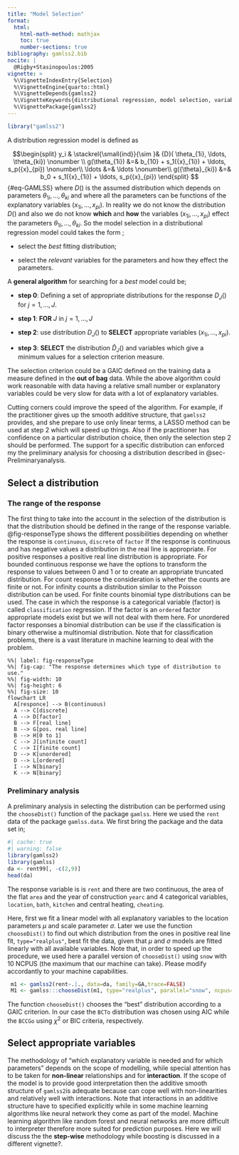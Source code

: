 ```yaml
---
title: "Model Selection"
format: 
  html:
    html-math-method: mathjax
    toc: true
    number-sections: true
bibliography: gamlss2.bib
nocite: |
  @Rigby+Stasinopoulos:2005
vignette: >
  %\VignetteIndexEntry{Selection}
  %\VignetteEngine{quarto::html}
  %\VignetteDepends{gamlss2}
  %\VignetteKeywords{distributional regression, model selection, variable selection}
  %\VignettePackage{gamlss2}
---
```


```r
library("gamlss2")
```



A distribution regression model is defined as 

$$\begin{split}
y_i     &  \stackrel{\small{ind}}{\sim }&  {D}( \theta_{1i}, \ldots, \theta_{ki}) \nonumber \\
g(\theta_{1i})  &=& b_{10} + s_1({x}_{1i})  +  \ldots,  s_p({x}_{pi}) \nonumber\\
 \ldots &=& \ldots \nonumber\\
g({\theta}_{ki})  &=& b_0 + s_1({x}_{1i})  +   \ldots,  s_p({x}_{pi})
\end{split} 
$$ {#eq-GAMLSS}
where ${D}( )$ is the assumed distribution which depends on parameters $\theta_{1i}, \ldots, \theta_{ki}$ and where all the parameters can be functions of the explanatory variables $({x}_{1i}, \ldots, {x}_{pi})$.
In reality we do not know the distribution ${D}( )$  and also we do not know **which**  and **how** the variables   $({x}_{1i}, \ldots, {x}_{pi})$ effect the parameters $\theta_{1i}, \ldots, \theta_{ki}$. So the model selection in a distributional regression model could takes the form ;


* select the _best_ fitting distribution;

* select the _relevant_ variables for the parameters and how they effect the parameters. 


A  **general algorithm** for searching for a _best_ model could be;

-  **step 0**: Defining a set of appropriate distributions for the response ${D_J()}$ for $j=1,\ldots, J.$

- **step 1**: **FOR** $J$ in   $j=1,\ldots, J$

- **step 2**: use distribution ${D_J()}$  to **SELECT** appropriate   variables $({x}_{1i}, \ldots, {x}_{pi})$.

- **step 3**: **SELECT** the distribution  $\hat{D}_J()$ and variables which give a  minimum values for a selection  criterion measure.

The selection criterion could be a GAIC defined on the training data a measure defined in the **out of bag** data. While the above algorithm could work reasonable with data having a relative small number or explanatory variables could be very slow for data with a lot of explanatory variables.   


Cutting corners could improve the speed of the algorithm. For example, if  the practitioner gives up the smooth additive structure, that `gamlss2` provides, and she prepare to use only linear terms, a LASSO method can be used at step 2 which will speed up things. Also if the practitioner has confidence on a particular distribution choice, then only the selection step 2 should be performed. The support for a specific distribution can enforced my the preliminary analysis for choosing a distribution described in @sec-Preliminaryanalysis.


## Select a distribution {#sec-Selectadistribution}

### The range of the response {#sec-theranseoftherespons}

The first thing to take into the account in the selection of the distribution is that the distribution should be defined in the range of the response variable. @fig-responseType shows the different possibilities depending on whether the response is `continuous`, `discrete` of `factor`  If the response is continuous and has negative values a distribution in the real line is appropriate. For positive responses a positive real line distribution is appropriate. For bounded continuous response we have the options to transform the response to values between 0 and 1 or to create an appropriate truncated distribution. For count response the consideration is whether the counts are finite or not. For infinity counts a distribution similar to the Poisson distribution can be used. For finite counts binomial type distributions can be used. The case in which the  response is a categorical variable (factor) is called  `classification` regression.  If the factor is an `ordered` factor appropriate models exist but we will not deal with them here.  For unordered factor responses a binomial distribution can be use if the classification is binary otherwise a multinomial distribution. Note that   for classification problems, there is a vast literature in machine learning to deal with the problem.


```mermaid
%%| label: fig-responseType
%%| fig-cap: "The response determines which type of distribution to use."
%%| fig-width: 10
%%| fig-height: 6
%%| fig-size: 10
flowchart LR
  A[responce] --> B(continuous) 
  A --> C[discrete]
  A --> D[factor]
  B --> F[real line]
  B --> G[pos. real line]
  B --> H[0 to 1]
  C --> J[infinite count]
  C --> I[finite count]
  D --> K[unordered]
  D --> L[ordered]
  I --> N[binary]
  K --> N[binary]
``` 


### Preliminary analysis {#sec-Preliminaryanalysis}


A preliminary analysis in selecting the distribution can be performed using the `chooseDist()` function of the package `gamlss`. Here we used the `rent` data of the package `gamlss.data`. We first  bring the package and the data set in;

```r
#| cache: true
#| warning: false
library(gamlss2)
library(gamlss)
da <- rent99[, -c(2,9)]
head(da)
```
The response variable is is `rent` and there are two continuous, the area of the flat `area` and the year of construction `yearc`  and 4 categorical variables, `location`,  `bath`, `kitchen` and central heating, `cheating`.

Here, first we fit a linear model with all explanatory variables to the location parameters $\mu$ and scale parameter $\sigma$. Later we use the function `chooseDist()` to find out which distribution from the ones in positive real line fit, `type="realplus"`, best fit the data, given that $\mu$ and  $\sigma$ models are fitted linearly with all available variables. Note that, in order to speed up the procedure,  we used here a parallel version of `chooseDist()` using `snow` with 10 NCPUS (the maximum that our machine can take). Please modify accordantly to your machine capabilities.


```r
 m1 <- gamlss2(rent~.|., data=da, family=GA,trace=FALSE)
 M1 <- gamlss:::chooseDist(m1, type="realplus", parallel="snow", ncpus=10)
```
The function `chooseDist()` chooses the "best" distribution according to a GAIC criterion. In our case the `BCTo` distribution was chosen using AIC while the `BCCGo` using $\chi^2$ or BIC criteria, respectively.

## Select appropriate variables  {#sec-Selectappropriatevariables}

The methodology of "which explanatory variable is needed and for which parameters" depends on the scope of modelling,
while special attention has to be taken for **non-linear** relationships and for **interaction**.   If the scope of the model is to provide  good interpretation then the additive smooth structure of `gamlss2`is adequate because can cope well with non-linearities and relatively  well with interactions. Note that interactions in an additive structure have to specified explicitly while in some machine learning algorithms like neural network they come as part of the model. Machine learning algorithm like random forest and neural networks are more difficult to interpreter therefore  more suited for prediction purposes. Here we will discuss the the **step-wise** methodology while boosting is discussed in a different  vignette?. 

